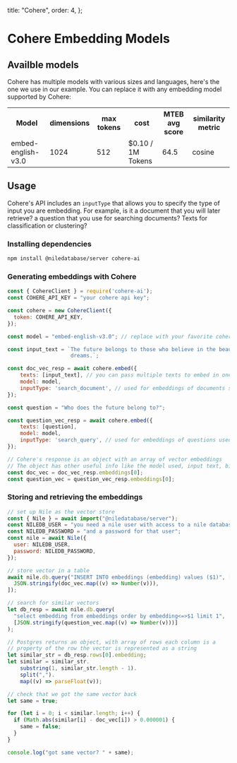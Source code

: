   title: "Cohere",
  order: 4,
};

# Cohere Embedding Models

## Availble models

Cohere has multiple models with various sizes and languages, here's the one we use in our example. 
You can replace it with any embedding model supported by Cohere:
<table suppressHydrationWarning>
  <tr>
    <th>Model</th>
    <th>dimensions</th>
    <th>max tokens</th>
    <th>cost</th>
    <th>MTEB avg score</th>
    <th>similarity metric</th>
  </tr>
  <tr>
    <td>embed-english-v3.0</td>
    <td>1024</td>
    <td>512</td>
    <td>$0.10 / 1M Tokens</td>
    <td>64.5</td>
    <td>cosine</td>
  </tr>
</table>

## Usage

Cohere's API includes an `inputType` that allows you to specify the type of input you are embedding. 
For example, is it a document that you will later retrieve? a question that you use for searching documents? 
Texts for classification or clustering? 

### Installing dependencies

```bash
npm install @niledatabase/server cohere-ai
```

### Generating embeddings with Cohere

```javascript
const { CohereClient } = require('cohere-ai');
const COHERE_API_KEY = "your cohere api key";

const cohere = new CohereClient({
  token: COHERE_API_KEY,
});

const model = "embed-english-v3.0"; // replace with your favorite cohere model

const input_text = `The future belongs to those who believe in the beauty of their 
                    dreams.`;

const doc_vec_resp = await cohere.embed({
    texts: [input_text], // you can pass multiple texts to embed in one batch call
    model: model,
    inputType: 'search_document', // used for embeddings of documents stored in pg_vector
});

const question = "Who does the future belong to?";

const question_vec_resp = await cohere.embed({
    texts: [question],
    model: model,
    inputType: 'search_query', // used for embeddings of questions used to search documents
});

// Cohere's response is an object with an array of vector embeddings
// The object has other useful info like the model used, input text, billing, etc.
const doc_vec = doc_vec_resp.embeddings[0];
const question_vec = question_vec_resp.embeddings[0];
```

### Storing and retrieving the embeddings

```javascript
// set up Nile as the vector store
const { Nile } = await import("@niledatabase/server");
const NILEDB_USER = "you need a nile user with access to a nile database";
const NILEDB_PASSWORD = "and a password for that user";
const nile = await Nile({
  user: NILEDB_USER,
  password: NILEDB_PASSWORD,
});

// store vector in a table
await nile.db.query("INSERT INTO embeddings (embedding) values ($1)", [
  JSON.stringify(doc_vec.map((v) => Number(v))),
]);

// search for similar vectors
let db_resp = await nile.db.query(
  "select embedding from embeddings order by embedding<=>$1 limit 1",
  [JSON.stringify(question_vec.map((v) => Number(v)))]
);

// Postgres returns an object, with array of rows each column is a
// property of the row the vector is represented as a string
let similar_str = db_resp.rows[0].embedding;
let similar = similar_str.
    substring(1, similar_str.length - 1).
    split(",").
    map((v) => parseFloat(v));

// check that we got the same vector back
let same = true;

for (let i = 0; i < similar.length; i++) {
  if (Math.abs(similar[i] - doc_vec[i]) > 0.000001) {
    same = false;
  }
}

console.log("got same vector? " + same);
```